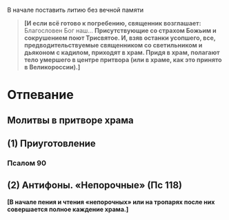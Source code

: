 
В начале поставить литию без вечной памяти

> **[И если всё готово к погребению, священник возглашает:** Благословен Бог наш… **Присутствующие со страхом Божьим и сокрушением поют Трисвятое. И, взяв останки усопшего, все, предводительствуемые священником со светильником и дьяконом с кадилом, приходят в храм. Придя в храм, полагают тело умершего в центре притвора (или в храме, как это принято в Великороссии).]**

# Отпевание

## Молитвы в притворе храма

## (1) Приуготовление

<MdxLoader src="Shared/Vosglas" />

### Псалом 90

<MdxLoader src="Shared/Psalm90" />

## (2) Антифоны. «Непорочные» (Пс 118)

**[В начале пения и чтения «непорочных» или на тропарях после них совершается полное каждение храма.]**

<MdxLoader src="Shared/Blagosloven" />
